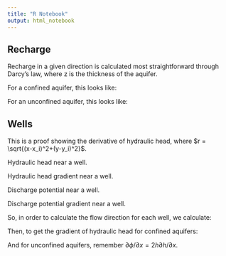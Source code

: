 ```yaml
---
title: "R Notebook"
output: html_notebook
---
```


## Recharge

Recharge in a given direction is calculated most straightforward through Darcy's law, where z is the thickness of the aquifer.

<!-- \begin{align} -->
<!-- h - h_0 &= \frac{Q_l}{K_{sat} z_0}(l_0 - l) -->
<!-- \end{align} -->

For a confined aquifer, this looks like:

\begin{align}
z_0 q_x = Q_x &=  - K_{sat} z_0 \frac{\partial h}{\partial x} \\
\frac{\partial h}{\partial x} &= -\frac{Q_x}{ K_{sat} z_0} \\
2 z_0 \frac{\partial h}{\partial x} &= -\frac{2 Q_x}{ K_{sat}}
\end{align}

For an unconfined aquifer, this looks like:


\begin{align}
h q_x = Q_x &=  - K_{sat} h \frac{\partial h}{\partial x} = - \frac{K_{sat}}{2} \frac{\partial h^2}{\partial x} \\
\frac{\partial \phi}{\partial x}  = \frac{\partial h^2}{\partial x} &= -\frac{2 Q_x}{K_{sat}}
\end{align}

## Wells

This is a proof showing the derivative of hydraulic head, where $r = \sqrt{(x-x_i)^2+(y-y_i)^2}$.

Hydraulic head near a well.

\begin{align}
h - h_0 &= -\frac{Q}{2 \pi T} \log \left( \frac{r}{R} \right)
\end{align}

Hydraulic head gradient near a well.

\begin{align}
\frac{\partial h}{\partial x} &= \frac{\partial}{\partial x} \left[ -\frac{Q}{2 \pi T}  \log \left( \frac{r}{R} \right)  \right]  \\
&=  -\frac{Q}{2 \pi T} \frac{\partial}{\partial x} \left[ \log r - \log R \right] \\
&= -\frac{Q}{2 \pi T} \frac{\partial}{\partial x} \left[  \log \left( \sqrt{(x-x_i)^2+(y-y_i)^2} \right)  \right] \\
&= -\frac{Q}{2 \pi T} \frac{1}{ \sqrt{(x-x_i)^2+(y-y_i)^2}}  \frac{\partial}{\partial x} \left[ \sqrt{(x-x_i)^2+(y-y_i)^2}  \right] \\
&= -\frac{Q}{2 \pi T} \frac{1}{ \sqrt{(x-x_i)^2+(y-y_i)^2}}  \frac{x-x_i}{\sqrt{(x-x_i)^2+(y-y_i)^2}} \\
&= -\frac{Q}{2 \pi T} \frac{x-x_i}{r^2}
\end{align}

Discharge potential near a well.


\begin{align}
\phi - \phi_0 &= -\frac{Q}{\pi K_{sat}} \log \left( \frac{r}{R} \right)
\end{align}

Discharge potential gradient near a well.

\begin{align}
\frac{\partial \phi}{\partial x} &= \frac{\partial}{\partial x} \left[ -\frac{Q}{\pi K_{sat}}  \log \left( \frac{r}{R} \right)  \right]  \\
&=  -\frac{Q}{\pi K_{sat}} \frac{\partial}{\partial x} \left[ \log r - \log R \right] \\
&= -\frac{Q}{\pi K_{sat}} \frac{\partial}{\partial x} \left[  \log \left( \sqrt{(x-x_i)^2+(y-y_i)^2} \right)  \right] \\
&= -\frac{Q}{\pi K_{sat}} \frac{x-x_i}{(x-x_i)^2+(y-y_i)^2} \\
\frac{\partial \phi}{\partial x} &= -\frac{Q}{\pi K_{sat}} \frac{x-x_i}{r^2}, 
\frac{\partial \phi}{\partial y} = -\frac{Q}{\pi K_{sat}} \frac{y-y_i}{r^2}
\end{align}

So, in order to calculate the flow direction for each well, we calculate:

\begin{align}
2 z_0 \frac{\partial h}{\partial x} &= \frac{\partial \phi}{\partial x} = -\frac{Q}{\pi K_{sat}} \frac{x-x_i}{r^2} = f_x' \\
2 z_0 \frac{\partial h}{\partial y} &= \frac{\partial \phi}{\partial y} = -\frac{Q}{\pi K_{sat}} \frac{y-y_i}{r^2} = f_y' \\
\end{align}

Then, to get the gradient of hydraulic head for confined aquifers:

\begin{align}
\frac{\partial h}{\partial x} &= \frac{f_x'}{2 z_0} \\
\frac{\partial h}{\partial y} &= \frac{f_y'}{2 z_0}
\end{align}


And for unconfined aquifers, remember $\partial \phi/\partial x = 2 h \partial h / \partial x$.

\begin{align}
\frac{\partial h}{\partial x} &= \frac{f_x'}{2 h} \\
\frac{\partial h}{\partial y} &= \frac{f_y'}{2 h}
\end{align}
